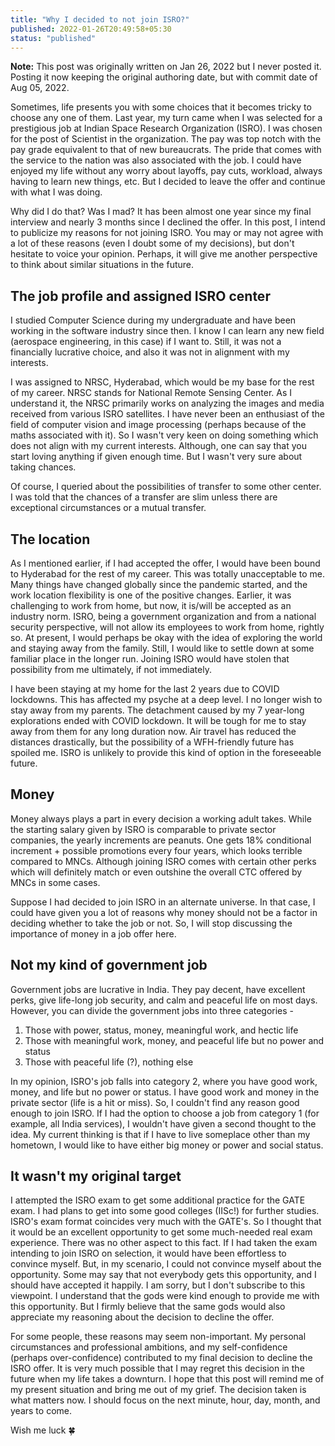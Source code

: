 ```yaml
---
title: "Why I decided to not join ISRO?"
published: 2022-01-26T20:49:58+05:30
status: "published"
---
```


**Note:** This post was originally written on Jan 26, 2022 but I never posted it. Posting it now keeping the original authoring date, but with commit date of Aug 05, 2022.

Sometimes, life presents you with some choices that it becomes tricky to choose any one of them. Last year, my turn came when I was selected for a prestigious job at Indian Space Research Organization (ISRO). I was chosen for the post of Scientist in the organization. The pay was top notch with the pay grade equivalent to that of new bureaucrats. The pride that comes with the service to the nation was also associated with the job. I could have enjoyed my life without any worry about layoffs, pay cuts, workload, always having to learn new things, etc. But I decided to leave the offer and continue with what I was doing.

Why did I do that? Was I mad? It has been almost one year since my final interview and nearly 3 months since I declined the offer. In this post, I intend to publicize my reasons for not joining ISRO. You may or may not agree with a lot of these reasons (even I doubt some of my decisions), but don't hesitate to voice your opinion. Perhaps, it will give me another perspective to think about similar situations in the future.

## The job profile and assigned ISRO center

I studied Computer Science during my undergraduate and have been working in the software industry since then. I know I can learn any new field (aerospace engineering, in this case) if I want to. Still, it was not a financially lucrative choice, and also it was not in alignment with my interests.

I was assigned to NRSC, Hyderabad, which would be my base for the rest of my career. NRSC stands for National Remote Sensing Center. As I understand it, the NRSC primarily works on analyzing the images and media received from various ISRO satellites. I have never been an enthusiast of the field of computer vision and image processing (perhaps because of the maths associated with it). So I wasn't very keen on doing something which does not align with my current interests. Although, one can say that you start loving anything if given enough time. But I wasn't very sure about taking chances.

Of course, I queried about the possibilities of transfer to some other center. I was told that the chances of a transfer are slim unless there are exceptional circumstances or a mutual transfer.

## The location

As I mentioned earlier, if I had accepted the offer, I would have been bound to Hyderabad for the rest of my career. This was totally unacceptable to me. Many things have changed globally since the pandemic started, and the work location flexibility is one of the positive changes. Earlier, it was challenging to work from home, but now, it is/will be accepted as an industry norm. ISRO, being a government organization and from a national security perspective, will not allow its employees to work from home, rightly so. At present, I would perhaps be okay with the idea of exploring the world and staying away from the family. Still, I would like to settle down at some familiar place in the longer run. Joining ISRO would have stolen that possibility from me ultimately, if not immediately.

I have been staying at my home for the last 2 years due to COVID lockdowns. This has affected my psyche at a deep level. I no longer wish to stay away from my parents. The detachment caused by my 7 year-long explorations ended with COVID lockdown. It will be tough for me to stay away from them for any long duration now. Air travel has reduced the distances drastically, but the possibility of a WFH-friendly future has spoiled me. ISRO is unlikely to provide this kind of option in the foreseeable future.

## Money

Money always plays a part in every decision a working adult takes. While the starting salary given by ISRO is comparable to private sector companies, the yearly increments are peanuts. One gets 18% conditional increment + possible promotions every four years, which looks terrible compared to MNCs. Although joining ISRO comes with certain other perks which will definitely match or even outshine the overall CTC offered by MNCs in some cases.

Suppose I had decided to join ISRO in an alternate universe. In that case, I could have given you a lot of reasons why money should not be a factor in deciding whether to take the job or not. So, I will stop discussing the importance of money in a job offer here.

## Not my kind of government job

Government jobs are lucrative in India. They pay decent, have excellent perks, give life-long job security, and calm and peaceful life on most days. However, you can divide the government jobs into three categories -

1. Those with power, status, money, meaningful work, and hectic life
2. Those with meaningful work, money, and peaceful life but no power and status
3. Those with peaceful life (?), nothing else

In my opinion, ISRO's job falls into category 2, where you have good work, money, and life but no power or status. I have good work and money in the private sector (life is a hit or miss). So, I couldn't find any reason good enough to join ISRO. If I had the option to choose a job from category 1 (for example, all India services), I wouldn't have given a second thought to the idea. My current thinking is that if I have to live someplace other than my hometown, I would like to have either big money or power and social status.

## It wasn't my original target

I attempted the ISRO exam to get some additional practice for the GATE exam. I had plans to get into some good colleges (IISc!) for further studies. ISRO's exam format coincides very much with the GATE's. So I thought that it would be an excellent opportunity to get some much-needed real exam experience. There was no other aspect to this fact. If I had taken the exam intending to join ISRO on selection, it would have been effortless to convince myself. But, in my scenario, I could not convince myself about the opportunity. Some may say that not everybody gets this opportunity, and I should have accepted it happily. I am sorry, but I don't subscribe to this viewpoint. I understand that the gods were kind enough to provide me with this opportunity. But I firmly believe that the same gods would also appreciate my reasoning about the decision to decline the offer.

For some people, these reasons may seem non-important. My personal circumstances and professional ambitions, and my self-confidence (perhaps over-confidence) contributed to my final decision to decline the ISRO offer. It is very much possible that I may regret this decision in the future when my life takes a downturn. I hope that this post will remind me of my present situation and bring me out of my grief. The decision taken is what matters now. I should focus on the next minute, hour, day, month, and years to come.

Wish me luck 🍀
